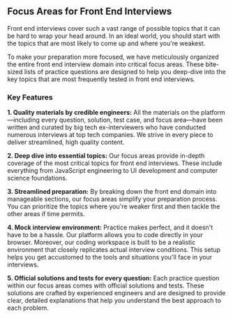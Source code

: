 ## Focus Areas for Front End Interviews

Front end interviews cover such a vast range of possible topics that it can be hard to wrap your head around. In an ideal world, you should start with the topics that are most likely to come up and where you're weakest.

To make your preparation more focused, we have meticulously organized the entire front end interview domain into <FocusAreasCount /> critical focus areas. These bite-sized lists of practice questions are designed to help you deep-dive into the key topics that are most frequently tested in front end interviews.

### Key Features

**1. Quality materials by credible engineers:** All the materials on the platform—including every question, solution, test case, and focus area—have been written and curated by big tech ex-interviewers who have conducted numerous interviews at top tech companies. We strive in every piece to deliver streamlined, high quality content.

**2. Deep dive into essential topics:** Our focus areas provide in-depth coverage of the <FocusAreasCount /> most critical topics for front end interviews. These include everything from JavaScript engineering to UI development and computer science foundations.

**3. Streamlined preparation:** By breaking down the front end domain into manageable sections, our focus areas simplify your preparation process. You can prioritize the topics where you're weaker first and then tackle the other areas if time permits.

**4. Mock interview environment:** Practice makes perfect, and it doesn't have to be a hassle. Our platform allows you to code directly in your browser. Moreover, our coding workspace is built to be a realistic environment that closely replicates actual interview conditions. This setup helps you get accustomed to the tools and situations you'll face in your interviews.

**5. Official solutions and tests for every question:** Each practice question within our focus areas comes with official solutions and tests. These solutions are crafted by experienced engineers and are designed to provide clear, detailed explanations that help you understand the best approach to each problem.
